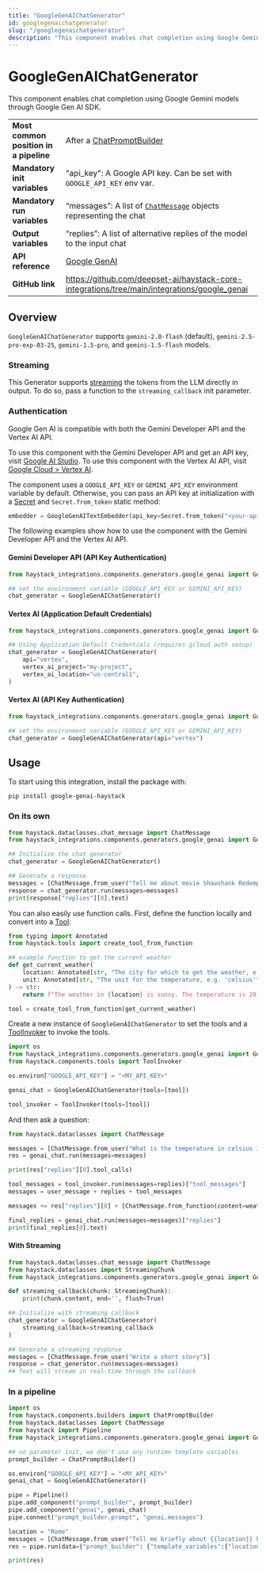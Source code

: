 ```yaml
---
title: "GoogleGenAIChatGenerator"
id: googlegenaichatgenerator
slug: "/googlegenaichatgenerator"
description: "This component enables chat completion using Google Gemini models through Google Gen AI SDK."
---
```


# GoogleGenAIChatGenerator

This component enables chat completion using Google Gemini models through Google Gen AI SDK.

|                                        |                                                                                                |
| -------------------------------------- | ---------------------------------------------------------------------------------------------- |
| **Most common position in a pipeline** | After a [ChatPromptBuilder](../builders/chatpromptbuilder.mdx)                                             |
| **Mandatory init variables**           | "api_key": A Google API key. Can be set with `GOOGLE_API_KEY` env var.                         |
| **Mandatory run variables**            | “messages”: A list of [`ChatMessage`](/docs/chatmessage)  objects representing the chat        |
| **Output variables**                   | “replies”: A list of alternative replies of the model to the input chat                        |
| **API reference**                      | [Google GenAI](/reference/integrations-google-genai)                                                  |
| **GitHub link**                        | https://github.com/deepset-ai/haystack-core-integrations/tree/main/integrations/google_genai |

## Overview

`GoogleGenAIChatGenerator` supports `gemini-2.0-flash` (default), `gemini-2.5-pro-exp-03-25`, `gemini-1.5-pro`, and `gemini-1.5-flash` models.

### Streaming

This Generator supports [streaming](/docs/choosing-the-right-generator#streaming-support) the tokens from the LLM directly in output. To do so, pass a function to the `streaming_callback` init parameter.

### Authentication

Google Gen AI is compatible with both the Gemini Developer API and the Vertex AI API.

To use this component with the Gemini Developer API and get an API key, visit [Google AI Studio](https://aistudio.google.com/).
To use this component with the Vertex AI API, visit [Google Cloud > Vertex AI](https://cloud.google.com/vertex-ai).

The component uses a `GOOGLE_API_KEY` or `GEMINI_API_KEY` environment variable by default. Otherwise, you can pass an API key at initialization with a [Secret](/docs/secret-management) and `Secret.from_token` static method:

```python
embedder = GoogleGenAITextEmbedder(api_key=Secret.from_token("<your-api-key>"))
```

The following examples show how to use the component with the Gemini Developer API and the Vertex AI API.

#### Gemini Developer API (API Key Authentication)

```python
from haystack_integrations.components.generators.google_genai import GoogleGenAIChatGenerator

## set the environment variable (GOOGLE_API_KEY or GEMINI_API_KEY)
chat_generator = GoogleGenAIChatGenerator()
```

#### Vertex AI (Application Default Credentials)

```python
from haystack_integrations.components.generators.google_genai import GoogleGenAIChatGenerator

## Using Application Default Credentials (requires gcloud auth setup)
chat_generator = GoogleGenAIChatGenerator(
    api="vertex",
    vertex_ai_project="my-project",
    vertex_ai_location="us-central1",
)
```

#### Vertex AI (API Key Authentication)

```python
from haystack_integrations.components.generators.google_genai import GoogleGenAIChatGenerator

## set the environment variable (GOOGLE_API_KEY or GEMINI_API_KEY)
chat_generator = GoogleGenAIChatGenerator(api="vertex")
```

## Usage

To start using this integration, install the package with:

```shell
pip install google-genai-haystack
```

### On its own

```python
from haystack.dataclasses.chat_message import ChatMessage
from haystack_integrations.components.generators.google_genai import GoogleGenAIChatGenerator

## Initialize the chat generator
chat_generator = GoogleGenAIChatGenerator()

## Generate a response
messages = [ChatMessage.from_user("Tell me about movie Shawshank Redemption")]
response = chat_generator.run(messages=messages)
print(response["replies"][0].text)
```

You can also easily use function calls. First, define the function locally and convert into a [Tool](https://www.notion.so/docs/tool):

```python
from typing import Annotated
from haystack.tools import create_tool_from_function

## example function to get the current weather
def get_current_weather(
    location: Annotated[str, "The city for which to get the weather, e.g. 'San Francisco'"] = "Munich",
    unit: Annotated[str, "The unit for the temperature, e.g. 'celsius'"] = "celsius",
) -> str:
    return f"The weather in {location} is sunny. The temperature is 20 {unit}."

tool = create_tool_from_function(get_current_weather)
```

Create a new instance of `GoogleGenAIChatGenerator` to set the tools and a [ToolInvoker](https://www.notion.so/docs/toolinvoker) to invoke the tools.

```python
import os
from haystack_integrations.components.generators.google_genai import GoogleGenAIChatGenerator
from haystack.components.tools import ToolInvoker

os.environ["GOOGLE_API_KEY"] = "<MY_API_KEY>"

genai_chat = GoogleGenAIChatGenerator(tools=[tool])

tool_invoker = ToolInvoker(tools=[tool])
```

And then ask a question:

```python
from haystack.dataclasses import ChatMessage

messages = [ChatMessage.from_user("What is the temperature in celsius in Berlin?")]
res = genai_chat.run(messages=messages)

print(res["replies"][0].tool_calls)

tool_messages = tool_invoker.run(messages=replies)["tool_messages"]
messages = user_message + replies + tool_messages

messages += res["replies"][0] + [ChatMessage.from_function(content=weather, name="get_current_weather")]

final_replies = genai_chat.run(messages=messages)["replies"]
print(final_replies[0].text)
```

#### With Streaming

```python
from haystack.dataclasses.chat_message import ChatMessage
from haystack.dataclasses import StreamingChunk
from haystack_integrations.components.generators.google_genai import GoogleGenAIChatGenerator

def streaming_callback(chunk: StreamingChunk):
    print(chunk.content, end='', flush=True)

## Initialize with streaming callback
chat_generator = GoogleGenAIChatGenerator(
    streaming_callback=streaming_callback
)

## Generate a streaming response
messages = [ChatMessage.from_user("Write a short story")]
response = chat_generator.run(messages=messages)
## Text will stream in real-time through the callback
```

### In a pipeline

```python
import os
from haystack.components.builders import ChatPromptBuilder
from haystack.dataclasses import ChatMessage
from haystack import Pipeline
from haystack_integrations.components.generators.google_genai import GoogleGenAIChatGenerator

## no parameter init, we don't use any runtime template variables
prompt_builder = ChatPromptBuilder()

os.environ["GOOGLE_API_KEY"] = "<MY_API_KEY>"
genai_chat = GoogleGenAIChatGenerator()

pipe = Pipeline()
pipe.add_component("prompt_builder", prompt_builder)
pipe.add_component("genai", genai_chat)
pipe.connect("prompt_builder.prompt", "genai.messages")

location = "Rome"
messages = [ChatMessage.from_user("Tell me briefly about {{location}} history")]
res = pipe.run(data={"prompt_builder": {"template_variables":{"location": location}, "template": messages}})

print(res)
```
